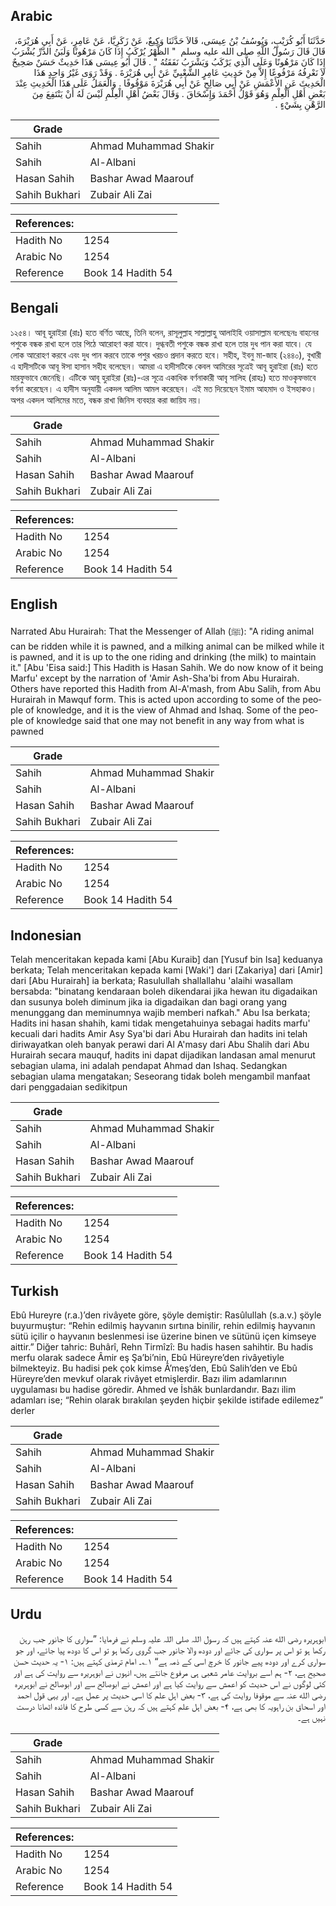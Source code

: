 ## Arabic


<div dir="rtl" lang="ar" style={{fontSize:'larger',backgroundColor:'#f8f9fa',padding:20}}>
حَدَّثَنَا أَبُو كُرَيْبٍ، وَيُوسُفُ بْنُ عِيسَى، قَالاَ حَدَّثَنَا وَكِيعٌ، عَنْ زَكَرِيَّا، عَنْ عَامِرٍ، عَنْ أَبِي هُرَيْرَةَ، قَالَ قَالَ رَسُولُ اللَّهِ صلى الله عليه وسلم ‏ "‏ الظَّهْرُ يُرْكَبُ إِذَا كَانَ مَرْهُونًا وَلَبَنُ الدَّرِّ يُشْرَبُ إِذَا كَانَ مَرْهُونًا وَعَلَى الَّذِي يَرْكَبُ وَيَشْرَبُ نَفَقَتُهُ ‏"‏ ‏.‏ قَالَ أَبُو عِيسَى هَذَا حَدِيثٌ حَسَنٌ صَحِيحٌ لاَ نَعْرِفُهُ مَرْفُوعًا إِلاَّ مِنْ حَدِيثِ عَامِرٍ الشَّعْبِيِّ عَنْ أَبِي هُرَيْرَةَ ‏.‏ وَقَدْ رَوَى غَيْرُ وَاحِدٍ هَذَا الْحَدِيثَ عَنِ الأَعْمَشِ عَنْ أَبِي صَالِحٍ عَنْ أَبِي هُرَيْرَةَ مَوْقُوفًا ‏.‏ وَالْعَمَلُ عَلَى هَذَا الْحَدِيثِ عِنْدَ بَعْضِ أَهْلِ الْعِلْمِ وَهُوَ قَوْلُ أَحْمَدَ وَإِسْحَاقَ ‏.‏ وَقَالَ بَعْضُ أَهْلِ الْعِلْمِ لَيْسَ لَهُ أَنْ يَنْتَفِعَ مِنَ الرَّهْنِ بِشَيْءٍ ‏.‏
</div>
<div style={{backgroundColor:'#f8f9fa',padding:20, marginBottom: 10}}><table> <thead> <tr> <th>Grade</th> <th></th> </tr> </thead> <tbody> <tr><td>Sahih</td><td>Ahmad Muhammad Shakir</td></tr><tr><td>Sahih</td><td>Al-Albani</td></tr><tr><td>Hasan Sahih</td><td>Bashar Awad Maarouf</td></tr><tr><td>Sahih Bukhari</td><td>Zubair Ali Zai</td></tr></tbody></table><table> <thead> <tr> <th>References:</th> <th></th> </tr> </thead> <tbody><tr><td>Hadith No</td><td>1254</td></tr><tr><td>Arabic No</td><td>1254</td></tr><tr><td>Reference</td><td>Book 14 Hadith 54</td></tr></tbody></table></div>

## Bengali


<div dir="ltr" lang="bn" style={{fontSize:'larger',backgroundColor:'#f8f9fa',padding:20}}>
১২৫৪। আবূ হুরাইরা (রাঃ) হতে বর্ণিত আছে, তিনি বলেন, রাসূলুল্লাহ সাল্লাল্লাহু আলাইহি ওয়াসাল্লাম বলেছেনঃ বাহনের পশুকে বন্ধক রাখা হলে তার পিঠে আরোহণ করা যাবে। দুগ্ধবতী পশুকে বন্ধক রাখা হলে তার দুধ পান করা যাবে। যে লোক আরোহণ করবে এবং দুধ পান করবে তাকে পশুর খরচও প্রদান করতে হবে। সহীহ, ইবনু মা-জাহ (২৪৪০), বুখারী এ হাদীসটিকে আবূ ঈসা হাসান সহীহ বলেছেন। আমরা এ হাদীসটিকে কেবল আমিরের সূত্রেই আবূ হুরাইরা (রাঃ) হতে মারফুভাবে জেনেছি। এটিকে আবূ হুরাইরা (রাঃ)-এর সূত্রে একাধিক বর্ণনাকারী আবৃ সালিহ (রাহঃ) হতে মাওকৃফভাবে বর্ণনা করেছেন। এ হাদীস অনুযায়ী একদল আলিম আমল করেছেন। এই মত দিয়েছেন ইমাম আহমাদ ও ইসহাকও। অপর একদল আলিমের মতে, বন্ধক রাখা জিনিস ব্যবহার করা জায়িয নয়।
</div>
<div style={{backgroundColor:'#f8f9fa',padding:20, marginBottom: 10}}><table> <thead> <tr> <th>Grade</th> <th></th> </tr> </thead> <tbody> <tr><td>Sahih</td><td>Ahmad Muhammad Shakir</td></tr><tr><td>Sahih</td><td>Al-Albani</td></tr><tr><td>Hasan Sahih</td><td>Bashar Awad Maarouf</td></tr><tr><td>Sahih Bukhari</td><td>Zubair Ali Zai</td></tr></tbody></table><table> <thead> <tr> <th>References:</th> <th></th> </tr> </thead> <tbody><tr><td>Hadith No</td><td>1254</td></tr><tr><td>Arabic No</td><td>1254</td></tr><tr><td>Reference</td><td>Book 14 Hadith 54</td></tr></tbody></table></div>

## English


<div dir="ltr" lang="en" style={{fontSize:'larger',backgroundColor:'#f8f9fa',padding:20}}>
Narrated Abu Hurairah: That the Messenger of Allah (ﷺ): "A riding animal can be ridden while it is pawned, and a milking animal can be milked while it is pawned, and it is up to the one riding and drinking (the milk) to maintain it." [Abu 'Eisa said:] This Hadith is Hasan Sahih. We do now know of it being Marfu' except by the narration of 'Amir Ash-Sha'bi from Abu Hurairah. Others have reported this Hadith from Al-A'mash, from Abu Salih, from Abu Hurairah in Mawquf form. This is acted upon according to some of the people of knowledge, and it is the view of Ahmad and Ishaq. Some of the people of knowledge said that one may not benefit in any way from what is pawned
</div>
<div style={{backgroundColor:'#f8f9fa',padding:20, marginBottom: 10}}><table> <thead> <tr> <th>Grade</th> <th></th> </tr> </thead> <tbody> <tr><td>Sahih</td><td>Ahmad Muhammad Shakir</td></tr><tr><td>Sahih</td><td>Al-Albani</td></tr><tr><td>Hasan Sahih</td><td>Bashar Awad Maarouf</td></tr><tr><td>Sahih Bukhari</td><td>Zubair Ali Zai</td></tr></tbody></table><table> <thead> <tr> <th>References:</th> <th></th> </tr> </thead> <tbody><tr><td>Hadith No</td><td>1254</td></tr><tr><td>Arabic No</td><td>1254</td></tr><tr><td>Reference</td><td>Book 14 Hadith 54</td></tr></tbody></table></div>

## Indonesian


<div dir="ltr" lang="id" style={{fontSize:'larger',backgroundColor:'#f8f9fa',padding:20}}>
Telah menceritakan kepada kami [Abu Kuraib] dan [Yusuf bin Isa] keduanya berkata; Telah menceritakan kepada kami [Waki'] dari [Zakariya] dari [Amir] dari [Abu Hurairah] ia berkata; Rasulullah shallallahu 'alaihi wasallam bersabda: "binatang kendaraan boleh dikendarai jika hewan itu digadaikan dan susunya boleh diminum jika ia digadaikan dan bagi orang yang menunggang dan meminumnya wajib memberi nafkah." Abu Isa berkata; Hadits ini hasan shahih, kami tidak mengetahuinya sebagai hadits marfu' kecuali dari hadits Amir Asy Sya'bi dari Abu Hurairah dan hadits ini telah diriwayatkan oleh banyak perawi dari Al A'masy dari Abu Shalih dari Abu Hurairah secara mauquf, hadits ini dapat dijadikan landasan amal menurut sebagian ulama, ini adalah pendapat Ahmad dan Ishaq. Sedangkan sebagian ulama mengatakan; Seseorang tidak boleh mengambil manfaat dari penggadaian sedikitpun
</div>
<div style={{backgroundColor:'#f8f9fa',padding:20, marginBottom: 10}}><table> <thead> <tr> <th>Grade</th> <th></th> </tr> </thead> <tbody> <tr><td>Sahih</td><td>Ahmad Muhammad Shakir</td></tr><tr><td>Sahih</td><td>Al-Albani</td></tr><tr><td>Hasan Sahih</td><td>Bashar Awad Maarouf</td></tr><tr><td>Sahih Bukhari</td><td>Zubair Ali Zai</td></tr></tbody></table><table> <thead> <tr> <th>References:</th> <th></th> </tr> </thead> <tbody><tr><td>Hadith No</td><td>1254</td></tr><tr><td>Arabic No</td><td>1254</td></tr><tr><td>Reference</td><td>Book 14 Hadith 54</td></tr></tbody></table></div>

## Turkish


<div dir="ltr" lang="tr" style={{fontSize:'larger',backgroundColor:'#f8f9fa',padding:20}}>
Ebû Hureyre (r.a.)’den rivâyete göre, şöyle demiştir: Rasûlullah (s.a.v.) şöyle buyurmuştur: “Rehin edilmiş hayvanın sırtına binilir, rehin edilmiş hayvanın sütü içilir o hayvanın beslenmesi ise üzerine binen ve sütünü içen kimseye aittir.” Diğer tahric: Buhârî, Rehn Tirmîzî: Bu hadis hasen sahihtir. Bu hadis merfu olarak sadece Âmir eş Şa’bi’nin, Ebû Hüreyre’den rivâyetiyle bilmekteyiz. Bu hadisi pek çok kimse Â’meş’den, Ebû Salih’den ve Ebû Hüreyre’den mevkuf olarak rivâyet etmişlerdir. Bazı ilim adamlarının uygulaması bu hadise göredir. Ahmed ve İshâk bunlardandır. Bazı ilim adamları ise; “Rehin olarak bırakılan şeyden hiçbir şekilde istifade edilemez” derler
</div>
<div style={{backgroundColor:'#f8f9fa',padding:20, marginBottom: 10}}><table> <thead> <tr> <th>Grade</th> <th></th> </tr> </thead> <tbody> <tr><td>Sahih</td><td>Ahmad Muhammad Shakir</td></tr><tr><td>Sahih</td><td>Al-Albani</td></tr><tr><td>Hasan Sahih</td><td>Bashar Awad Maarouf</td></tr><tr><td>Sahih Bukhari</td><td>Zubair Ali Zai</td></tr></tbody></table><table> <thead> <tr> <th>References:</th> <th></th> </tr> </thead> <tbody><tr><td>Hadith No</td><td>1254</td></tr><tr><td>Arabic No</td><td>1254</td></tr><tr><td>Reference</td><td>Book 14 Hadith 54</td></tr></tbody></table></div>

## Urdu


<div dir="rtl" lang="ur" style={{fontSize:'larger',backgroundColor:'#f8f9fa',padding:20}}>
ابوہریرہ رضی الله عنہ کہتے ہیں کہ رسول اللہ صلی اللہ علیہ وسلم نے فرمایا: ”سواری کا جانور جب رہن رکھا ہو تو اس پر سواری کی جائے اور دودھ والا جانور جب گروی رکھا ہو تو اس کا دودھ پیا جائے، اور جو سواری کرے اور دودھ پیے جانور کا خرچ اسی کے ذمہ ہے“ ۱؎۔ امام ترمذی کہتے ہیں: ۱- یہ حدیث حسن صحیح ہے، ۲- ہم اسے بروایت عامر شعبی ہی مرفوع جانتے ہیں، انہوں نے ابوہریرہ سے روایت کی ہے اور کئی لوگوں نے اس حدیث کو اعمش سے روایت کیا ہے اور اعمش نے ابوصالح سے اور ابوصالح نے ابوہریرہ رضی الله عنہ سے موقوفا روایت کی ہے، ۳- بعض اہل علم کا اسی حدیث پر عمل ہے۔ اور یہی قول احمد اور اسحاق بن راہویہ کا بھی ہے، ۴- بعض اہل علم کہتے ہیں کہ رہن سے کسی طرح کا فائدہ اٹھانا درست نہیں ہے۔
</div>
<div style={{backgroundColor:'#f8f9fa',padding:20, marginBottom: 10}}><table> <thead> <tr> <th>Grade</th> <th></th> </tr> </thead> <tbody> <tr><td>Sahih</td><td>Ahmad Muhammad Shakir</td></tr><tr><td>Sahih</td><td>Al-Albani</td></tr><tr><td>Hasan Sahih</td><td>Bashar Awad Maarouf</td></tr><tr><td>Sahih Bukhari</td><td>Zubair Ali Zai</td></tr></tbody></table><table> <thead> <tr> <th>References:</th> <th></th> </tr> </thead> <tbody><tr><td>Hadith No</td><td>1254</td></tr><tr><td>Arabic No</td><td>1254</td></tr><tr><td>Reference</td><td>Book 14 Hadith 54</td></tr></tbody></table></div>